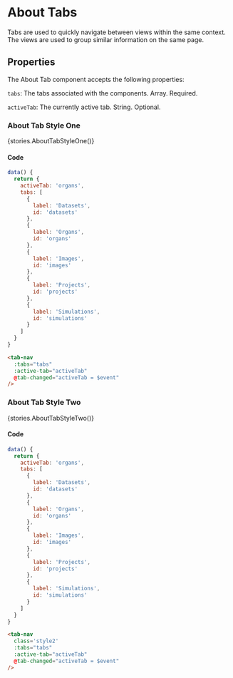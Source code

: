 
<Meta title="Components/About Tabs" />

# About Tabs
Tabs are used to quickly navigate between views within the same context. The views are used to group similar information on the same page.

## Properties
The About Tab component accepts the following properties:

`tabs`: The tabs associated with the components. Array. Required.

`activeTab`: The currently active tab. String. Optional.

### About Tab Style One

<Story name="Style One">{stories.AboutTabStyleOne()}</Story>

#### Code

```js
data() {
  return {
    activeTab: 'organs',
    tabs: [
      {
        label: 'Datasets',
        id: 'datasets'
      },
      {
        label: 'Organs',
        id: 'organs'
      },
      {
        label: 'Images',
        id: 'images'
      },
      {
        label: 'Projects',
        id: 'projects'
      },
      {
        label: 'Simulations',
        id: 'simulations'
      }
    ]
  }
}
```

```html
<tab-nav
  :tabs="tabs"
  :active-tab="activeTab"
  @tab-changed="activeTab = $event"
/>
```

### About Tab Style Two

<Story name="Style Two">{stories.AboutTabStyleTwo()}</Story>

#### Code

```js
data() {
  return {
    activeTab: 'organs',
    tabs: [
      {
        label: 'Datasets',
        id: 'datasets'
      },
      {
        label: 'Organs',
        id: 'organs'
      },
      {
        label: 'Images',
        id: 'images'
      },
      {
        label: 'Projects',
        id: 'projects'
      },
      {
        label: 'Simulations',
        id: 'simulations'
      }
    ]
  }
}
```

```html
<tab-nav
  class='style2'
  :tabs="tabs"
  :active-tab="activeTab"
  @tab-changed="activeTab = $event"
/>
```
